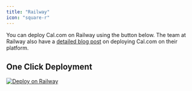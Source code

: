 ```yaml
---
title: "Railway"
icon: "square-r"
---
```


You can deploy Cal.com on Railway using the button below. 
The team at Railway also have a [detailed blog post](https://blog.railway.app/p/calendso) on deploying Cal.com on their platform.

## One Click Deployment

<a href="https://railway.app/new/template/cal" target="_blank">
<img src="/images/deploy-railway.svg" noZoom alt="Deploy on Railway" />
</a>
